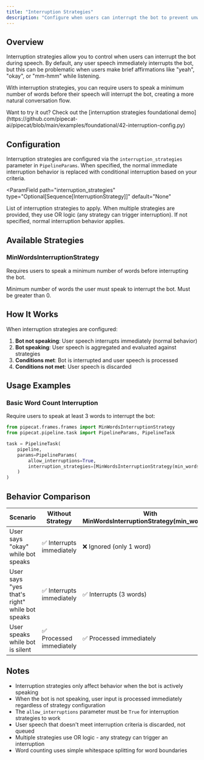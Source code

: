 ```yaml
---
title: "Interruption Strategies"
description: "Configure when users can interrupt the bot to prevent unwanted interruptions from brief affirmations"
---
```


## Overview

Interruption strategies allow you to control when users can interrupt the bot during speech. By default, any user speech immediately interrupts the bot, but this can be problematic when users make brief affirmations like "yeah", "okay", or "mm-hmm" while listening.

With interruption strategies, you can require users to speak a minimum number of words before their speech will interrupt the bot, creating a more natural conversation flow.

<Tip>
  Want to try it out? Check out the [interruption strategies foundational
  demo](https://github.com/pipecat-ai/pipecat/blob/main/examples/foundational/42-interruption-config.py)
</Tip>

## Configuration

Interruption strategies are configured via the `interruption_strategies` parameter in `PipelineParams`. When specified, the normal immediate interruption behavior is replaced with conditional interruption based on your criteria.

<ParamField
  path="interruption_strategies"
  type="Optional[Sequence[InterruptionStrategy]]"
  default="None"
>
  List of interruption strategies to apply. When multiple strategies are
  provided, they use OR logic (any strategy can trigger interruption). If not
  specified, normal interruption behavior applies.
</ParamField>

## Available Strategies

### MinWordsInterruptionStrategy

Requires users to speak a minimum number of words before interrupting the bot.

<ParamField path="min_words" type="int" required>
  Minimum number of words the user must speak to interrupt the bot. Must be
  greater than 0.
</ParamField>

## How It Works

When interruption strategies are configured:

1. **Bot not speaking**: User speech interrupts immediately (normal behavior)
2. **Bot speaking**: User speech is aggregated and evaluated against strategies
3. **Conditions met**: Bot is interrupted and user speech is processed
4. **Conditions not met**: User speech is discarded

## Usage Examples

### Basic Word Count Interruption

Require users to speak at least 3 words to interrupt the bot:

```python
from pipecat.frames.frames import MinWordsInterruptionStrategy
from pipecat.pipeline.task import PipelineParams, PipelineTask

task = PipelineTask(
    pipeline,
    params=PipelineParams(
        allow_interruptions=True,
        interruption_strategies=[MinWordsInterruptionStrategy(min_words=3)]
    )
)
```

## Behavior Comparison

| Scenario                                      | Without Strategy          | With MinWordsInterruptionStrategy(min_words=3) |
| --------------------------------------------- | ------------------------- | ---------------------------------------------- |
| User says "okay" while bot speaks             | ✅ Interrupts immediately | ❌ Ignored (only 1 word)                       |
| User says "yes that's right" while bot speaks | ✅ Interrupts immediately | ✅ Interrupts (3 words)                        |
| User speaks while bot is silent               | ✅ Processed immediately  | ✅ Processed immediately                       |

## Notes

- Interruption strategies only affect behavior when the bot is actively speaking
- When the bot is not speaking, user input is processed immediately regardless of strategy configuration
- The `allow_interruptions` parameter must be `True` for interruption strategies to work
- User speech that doesn't meet interruption criteria is discarded, not queued
- Multiple strategies use OR logic - any strategy can trigger an interruption
- Word counting uses simple whitespace splitting for word boundaries
